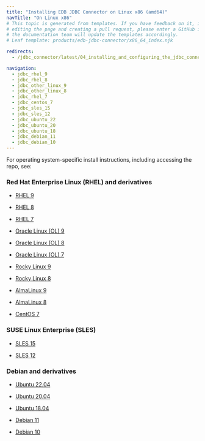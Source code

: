```yaml
---
title: "Installing EDB JDBC Connector on Linux x86 (amd64)"
navTitle: "On Linux x86"
# This topic is generated from templates. If you have feedback on it, instead of
# editing the page and creating a pull request, please enter a GitHub issue and
# the documentation team will update the templates accordingly.
# Leaf template: products/edb-jdbc-connector/x86_64_index.njk

redirects:
  - /jdbc_connector/latest/04_installing_and_configuring_the_jdbc_connector/01_installing_the_connector_with_an_rpm_package/x86_amd64/

navigation:
  - jdbc_rhel_9
  - jdbc_rhel_8
  - jdbc_other_linux_9
  - jdbc_other_linux_8
  - jdbc_rhel_7
  - jdbc_centos_7
  - jdbc_sles_15
  - jdbc_sles_12
  - jdbc_ubuntu_22
  - jdbc_ubuntu_20
  - jdbc_ubuntu_18
  - jdbc_debian_11
  - jdbc_debian_10
---
```


For operating system-specific install instructions, including accessing the repo, see:

### Red Hat Enterprise Linux (RHEL) and derivatives

- [RHEL 9](jdbc_rhel_9)

- [RHEL 8](jdbc_rhel_8)

- [RHEL 7](jdbc_rhel_7)

- [Oracle Linux (OL) 9](jdbc_rhel_9)

- [Oracle Linux (OL) 8](jdbc_rhel_8)

- [Oracle Linux (OL) 7](jdbc_rhel_7)

- [Rocky Linux 9](jdbc_other_linux_9)

- [Rocky Linux 8](jdbc_other_linux_8)

- [AlmaLinux 9](jdbc_other_linux_9)

- [AlmaLinux 8](jdbc_other_linux_8)

- [CentOS 7](jdbc_centos_7)

### SUSE Linux Enterprise (SLES)

- [SLES 15](jdbc_sles_15)

- [SLES 12](jdbc_sles_12)

### Debian and derivatives

- [Ubuntu 22.04](jdbc_ubuntu_22)

- [Ubuntu 20.04](jdbc_ubuntu_20)

- [Ubuntu 18.04](jdbc_ubuntu_18)

- [Debian 11](jdbc_debian_11)

- [Debian 10](jdbc_debian_10)
